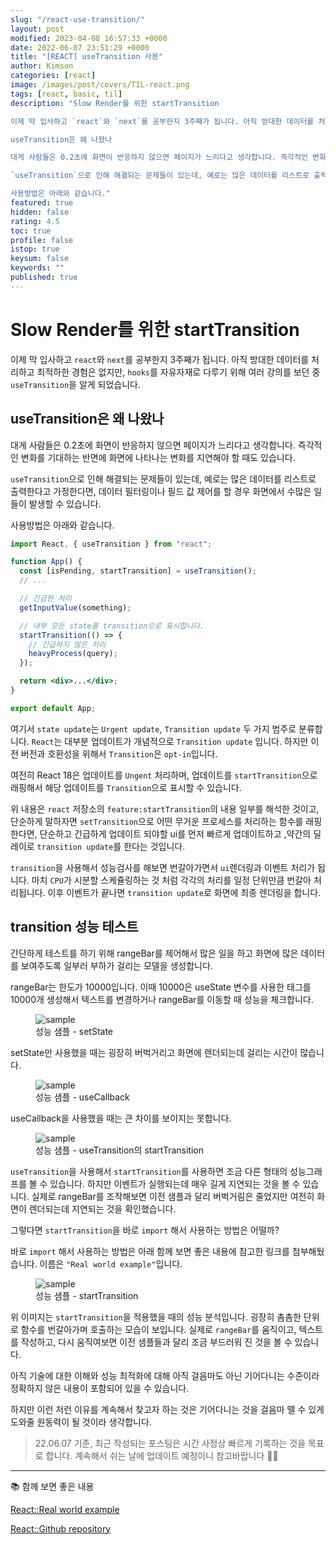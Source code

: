 ```yaml
---
slug: "/react-use-transition/"
layout: post
modified: 2023-04-08 16:57:33 +0000
date: 2022-06-07 23:51:29 +0000
title: "[REACT] useTransition 사용"
author: Kimson
categories: [react]
image: /images/post/covers/TIL-react.png
tags: [react, basic, til]
description: "Slow Render를 위한 startTransition

이제 막 입사하고 `react`와 `next`를 공부한지 3주째가 됩니다. 아직 방대한 데이터를 처리하고 최적하한 경험은 없지만, `hooks`를 자유자재로 다루기 위해 여러 강의를 보던 중 `useTransition`을 알게 되었습니다.

useTransition은 왜 나왔나

대게 사람들은 0.2초에 화면이 반응하지 않으면 페이지가 느리다고 생각합니다. 즉각적인 변화를 기대하는 반면에 화면에 나타나는 변화를 지연해야 할 때도 있습니다.

`useTransition`으로 인해 해결되는 문제들이 있는데, 예로는 많은 데이터를 리스트로 출력한다고 가정한다면, 데이터 필터링이나 필드 값 제어를 할 경우 화면에서 수많은 일들이 발생할 수 있습니다.

사용방법은 아래와 같습니다."
featured: true
hidden: false
rating: 4.5
toc: true
profile: false
istop: true
keysum: false
keywords: ""
published: true
---
```


# Slow Render를 위한 startTransition

이제 막 입사하고 `react`와 `next`를 공부한지 3주째가 됩니다. 아직 방대한 데이터를 처리하고 최적하한 경험은 없지만, `hooks`를 자유자재로 다루기 위해 여러 강의를 보던 중 `useTransition`을 알게 되었습니다.

## useTransition은 왜 나왔나

대게 사람들은 0.2초에 화면이 반응하지 않으면 페이지가 느리다고 생각합니다. 즉각적인 변화를 기대하는 반면에 화면에 나타나는 변화를 지연해야 할 때도 있습니다.

`useTransition`으로 인해 해결되는 문제들이 있는데, 예로는 많은 데이터를 리스트로 출력한다고 가정한다면, 데이터 필터링이나 필드 값 제어를 할 경우 화면에서 수많은 일들이 발생할 수 있습니다.

사용방법은 아래와 같습니다.

```jsx
import React, { useTransition } from "react";

function App() {
  const [isPending, startTransition] = useTransition();
  // ...

  // 긴급한 처리
  getInputValue(something);

  // 내부 모든 state를 transition으로 표시합니다.
  startTransition(() => {
    // 긴급하지 않은 처리
    heavyProcess(query);
  });

  return <div>...</div>;
}

export default App;
```

여기서 `state update`는 `Urgent update`, `Transition update` 두 가지 범주로 분류합니다. `React`는 대부분 업데이트가 개념적으로 `Transition update` 입니다. 하지만 이전 버전과 호환성을 위해서 `Transition`은 `opt-in`입니다.

여전히 React 18은 업데이트를 `Ungent` 처리하며, 업데이트를 `startTransition`으로 래핑해서 해당 업데이트를 `Transition`으로 표시할 수 있습니다.

위 내용은 `react` 저장소의 `feature:startTransition`의 내용 일부를 해석한 것이고, 단순하게 말하자면 `setTransition`으로 어떤 무거운 프로세스를 처리하는 함수를 래핑한다면, 단순하고 긴급하게 업데이트 되야할 ui를 먼저 빠르게 업데이트하고 ,약간의 딜레이로 `transition update`를 한다는 것입니다.

`transition`을 사용해서 성능검사를 해보면 번갈아가면서 `ui`렌더링과 이벤트 처리가 됩니다. 마치 `CPU`가 시분할 스케쥴링하는 것 처럼 각각의 처리를 일정 단위만큼 번갈아 처리됩니다.
이후 이벤트가 끝나면 `transition update`로 화면에 최종 렌더링을 합니다.

## transition 성능 테스트

간단하게 테스트를 하기 위해 rangeBar를 제어해서 많은 일을 하고 화면에 많은 데이터를 보여주도록 일부러 부하가 걸리는 모델을 생성합니다.

rangeBar는 한도가 10000입니다. 이때 10000은 useState 변수를 사용한 태그를 10000개 생성해서 텍스트를 변경하거나 rangeBar를 이동할 때 성능을 체크합니다.

<figure className="text-center">
<span className="w-inline-block">
   <img src="/assetshttps://user-images.githubusercontent.com/71887242/172615547-09a2114a-349b-4b4f-a9b8-80c0ec1bcfe0.png" alt="sample" title="sample" />
   <figcaption>성능 샘플 - setState</figcaption>
</span>
</figure>

setState만 사용했을 때는 굉장히 버벅거리고 화면에 렌더되는데 걸리는 시간이 많습니다.

<figure className="text-center">
<span className="w-inline-block">
   <img src="/assetshttps://user-images.githubusercontent.com/71887242/172615778-68d5d60c-db3a-4f9c-8b74-70b5e8c9d002.png" alt="sample" title="sample" />
   <figcaption>성능 샘플 - useCallback</figcaption>
</span>
</figure>

useCallback을 사용했을 때는 큰 차이를 보이지는 못합니다.

<figure className="text-center">
<span className="w-inline-block">
   <img src="/assetshttps://user-images.githubusercontent.com/71887242/172616260-4ebc668a-02d6-4515-b5f8-b261e6b9fd80.png" alt="sample" title="sample" />
   <figcaption>성능 샘플 - useTransition의 startTransition</figcaption>
</span>
</figure>

`useTransition`을 사용해서 `startTransition`를 사용하면 조금 다른 형태의 성능그래프를 볼 수 있습니다. 하지만 이벤트가 실행되는데 매우 길게 지연되는 것을 볼 수 있습니다. 실제로 rangeBar를 조작해보면 이전 샘플과 달리 버벅거림은 줄었지만 여전히 화면이 렌더되는데 지연되는 것을 확인했습니다.

그렇다면 `startTransition`을 바로 `import` 해서 사용하는 방법은 어떨까?

바로 `import` 해서 사용하는 방법은 아래 함께 보면 좋은 내용에 참고한 링크를 첨부해뒀습니다. 이름은 `"Real world example"`입니다.

<figure className="text-center">
<span className="w-inline-block">
   <img src="/assetshttps://user-images.githubusercontent.com/71887242/172617675-4becbe76-add9-428a-9048-5962fec027c2.png" alt="sample" title="sample" />
   <figcaption>성능 샘플 - startTransition</figcaption>
</span>
</figure>

위 이미지는 `startTransition`을 적용했을 때의 성능 분석입니다. 굉장히 촘촘한 단위로 함수를 번갈아가며 호출하는 모습이 보입니다. 실제로 `rangeBar`를 움직이고, 텍스트를 작성하고, 다시 움직여보면 이전 샘플들과 달리 조금 부드러워 진 것을 볼 수 있습니다.

아직 기술에 대한 이해와 성능 최적화에 대해 아직 걸음마도 아닌 기어다니는 수준이라 정확하지 않은 내용이 포함되어 있을 수 있습니다.

하지만 이런 저런 이유를 계속해서 찾고자 하는 것은 기어다니는 것을 걸음마 뗄 수 있게 도와줄 원동력이 될 것이라 생각합니다.

> 22.06.07 기준, 최근 작성되는 포스팅은 시간 사정상 빠르게 기록하는 것을 목표로 합니다. 계속해서 쉬는 날에 업데이트 예정이니 참고바랍니다 🙇‍♂️

---

📚 함께 보면 좋은 내용

[React::Real world example](https://github.com/reactwg/react-18/discussions/65#)

[React::Github repository](https://github.com/facebook/react/blob/42f15b324f50d0fd98322c21646ac3013e30344a/packages/react-dom/src/server/ReactPartialRendererHooks.js#L269)
